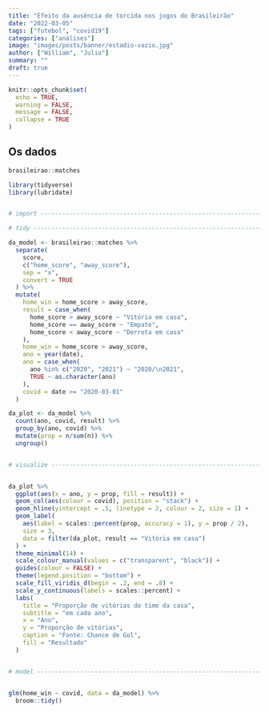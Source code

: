 ```yaml
---
title: "Efeito da ausência de torcida nos jogos do Brasileirão"
date: "2022-03-05"
tags: ["futebol", "covid19"]
categories: ["análises"]
image: "images/posts/banner/estadio-vazio.jpg"
author: ["William", "Julio"]
summary: ""
draft: true
---
```


```r
knitr::opts_chunk$set(
  echo = TRUE,
  warning = FALSE, 
  message = FALSE, 
  collapse = TRUE
)
```

## Os dados

```r
brasileirao::matches
```


```r
library(tidyverse)
library(lubridate)


# import ------------------------------------------------------------------

# tidy --------------------------------------------------------------------

da_model <- brasileirao::matches %>% 
  separate(
    score, 
    c("home_score", "away_score"), 
    sep = "x", 
    convert = TRUE
  ) %>% 
  mutate(
    home_win = home_score > away_score,
    result = case_when(
      home_score > away_score ~ "Vitória em casa",
      home_score == away_score ~ "Empate",
      home_score < away_score ~ "Derrota em casa"
    ),
    home_win = home_score > away_score,
    ano = year(date),
    ano = case_when(
      ano %in% c("2020", "2021") ~ "2020/\n2021",
      TRUE ~ as.character(ano)
    ),
    covid = date >= "2020-03-01"
  ) 

da_plot <- da_model %>% 
  count(ano, covid, result) %>% 
  group_by(ano, covid) %>% 
  mutate(prop = n/sum(n)) %>% 
  ungroup()


# visualize ---------------------------------------------------------------


da_plot %>% 
  ggplot(aes(x = ano, y = prop, fill = result)) +
  geom_col(aes(colour = covid), position = "stack") +
  geom_hline(yintercept = .5, linetype = 2, colour = 2, size = 1) +
  geom_label(
    aes(label = scales::percent(prop, accuracy = 1), y = prop / 2),
    size = 3,
    data = filter(da_plot, result == "Vitória em casa")
  ) +
  theme_minimal(14) +
  scale_colour_manual(values = c("transparent", "black")) +
  guides(colour = FALSE) +
  theme(legend.position = "bottom") +
  scale_fill_viridis_d(begin = .2, end = .8) +
  scale_y_continuous(labels = scales::percent) +
  labs(
    title = "Proporção de vitórias do time da casa",
    subtitle = "em cada ano",
    x = "Ano",
    y = "Proporção de vitórias",
    caption = "Fonte: Chance de Gol",
    fill = "Resultado"
  )


# model -------------------------------------------------------------------


glm(home_win ~ covid, data = da_model) %>% 
  broom::tidy()
```

